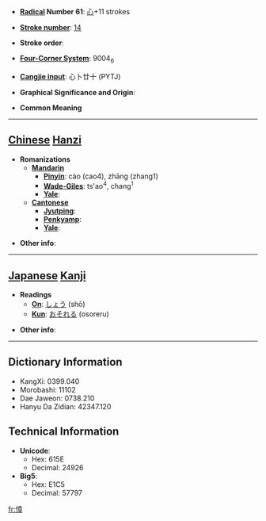 * '''[[Wiktionary:Chinese radical index| Radical]] Number 61''': [[Wiktionary:Chinese radical index 心|心]]+11 strokes

* '''[[Wiktionary:Chinese total strokes index|Stroke number]]''': [[Wiktionary:Chinese total strokes index 14|14]]

* '''Stroke order''': 

* '''[[Wiktionary:Chinese four corner index|Four-Corner System]]''': 9004<sub>6</sub>

* '''[[Wiktionary:Chinese Cangjie index|Cangjie input]]''': 心卜廿十 (PYTJ)

* '''Graphical Significance and Origin''': 

* '''Common Meaning'''

----

== [[Chinese]] [[Hanzi]] ==

* '''Romanizations'''
** '''[[Mandarin]]'''
*** '''[[Pinyin]]''': cào (cao4), zhāng (zhang1)
*** '''[[Wade-Giles]]''': ts'ao<sup>4</sup>, chang<sup>1</sup>
*** '''[[Yale]]''': 
** '''[[Cantonese]]'''
*** '''[[Jyutping]]''':
*** '''[[Penkyamp]]''': 
*** '''[[Yale]]''': 

* '''Other info''': 

----

== [[Japanese]] [[Kanji]] ==

* '''Readings'''
** '''[[On]]''': [[しょう]] (shō)
** '''[[Kun]]''': [[おそれる]] (osoreru)

* '''Other info''':  

----

== Dictionary Information ==

* KangXi: 0399.040
* Morobashi: 11102
* Dae Jaweon: 0738.210
* Hanyu Da Zidian: 42347.120

== Technical Information ==

* '''Unicode''':
** Hex: 615E
** Decimal: 24926
* '''Big5''':
** Hex: E1C5
** Decimal: 57797

[[fr:慞]]